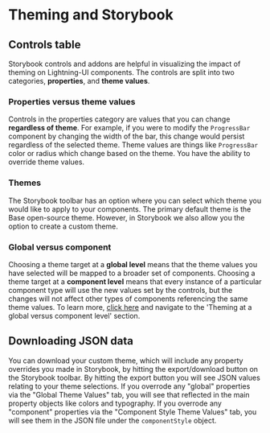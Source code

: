 ﻿<!--
  Copyright 2023 Comcast Cable Communications Management, LLC

  Licensed under the Apache License, Version 2.0 (the "License");
  you may not use this file except in compliance with the License.
  You may obtain a copy of the License at

  http://www.apache.org/licenses/LICENSE-2.0

  Unless required by applicable law or agreed to in writing, software
  distributed under the License is distributed on an "AS IS" BASIS,
  WITHOUT WARRANTIES OR CONDITIONS OF ANY KIND, either express or implied.
  See the License for the specific language governing permissions and
  limitations under the License.

  SPDX-License-Identifier: Apache-2.0
-->



<Meta title="Docs / Theming/ Use in Storybook" />

# Theming and Storybook
## Controls table
Storybook controls and addons are helpful in visualizing the impact of theming on Lightning-UI components. The controls are split into two categories, **properties**, and **theme values**.

### Properties versus theme values
Controls in the properties category are values that you can change **regardless of theme**. For example, if you were to modify the `ProgressBar` component by changing the width of the bar, this change would persist regardless of the selected theme.
Theme values are things like `ProgressBar` color or radius which change based on the theme. You have the ability to override theme values.

### Themes
The Storybook toolbar has an option where you can select which theme you would like to apply to your components.
The primary default theme is the Base open-source theme. However, in Storybook we also allow you the option to create a custom theme.

### Global versus component
Choosing a theme target at a **global level** means that the theme values you have selected will be mapped to a broader set of components.
Choosing a theme target at a **component level** means that every instance of a particular component type will use the new values set by the controls, but the changes will not affect other types of components referencing the same theme values.
To learn more, [click here](../?path=/story/docs-theming-overview--page) and navigate to the 'Theming at a global versus component level' section.

## Downloading JSON data
You can download your custom theme, which will include any property overrides you made in Storybook, by hitting the export/download button on the Storybook toolbar. By hitting the export button you will see JSON values relating to your theme selections. 
If you overrode any "global" properties via the "Global Theme Values" tab, you will see that reflected in the main property objects like colors and typography. If you overrode any "component" properties via the "Component Style Theme Values" tab, you will see them in the JSON file under the `componentStyle` object.

